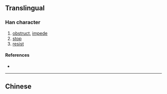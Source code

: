 {{character info/new}}
{{also|擋|攩}}
==Translingual==

===Han character===
{{Han char|rn=64|rad=手|as=06|sn=9|four=|canj=QFSM|ids=⿰扌当}}

# [[obstruct]], [[impede]]
# [[stop]]
# [[resist]]

====References====
* {{Han ref|kx=0431.171|hdz=31869.010|uh=6321|ud=25377}}

----

==Chinese==
{{zh-see|擋}}